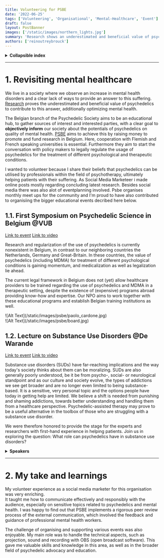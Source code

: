 ```yaml
---
title: Volunteering for PSBE
date: '2022-06-25'
tags: ['Volunteering', 'Organisational', 'Mental-Healthcare', 'Event']
draft: false
layout: PostBanner
images: ['/static/images/northern_lights.jpg']
summary: 'Research shows an underestimated and beneficial value of psychedelic-assisted-therapy, succesfully treating certain mental health disorders. As a volunteer for the Belgian branch of the Psychedelic Society I helped with social media posts and the planning of educational & academic events.'
authors: ['reinoutreybrouck']
---
```


<details>
 <summary><b>Collapsible index</b></summary>

*  [Revisiting mental healthcare](#Summary)
  - 1.1. [Symposium on Psychedelic Science](#Symposium)
  - 1.2. [Evening lecture on Substance Use Disorders](#Lecture)

</details>

***

#  1. <a name='Summary'></a>Revisiting mental healthcare

We live in a society where we observe an increase in mental health disorders and a clear lack of ways to provide an answer to this suffering. 
[Research](https://www.ncbi.nlm.nih.gov/pmc/articles/PMC9553847/) proves the underestimated and beneficial value of psychedelics to contribute to this answer, additionally optimizing mental health.<br/>

The Belgian branch of the Psychedelic Society aims to be an educational hub, to gather sources of interest and interested parties, with a clear goal to **objectively inform** our society about the potentials of psychedelics on quality of mental health.
[PSBE](https://psychedelicsocietybelgium.org/) aims to achieve this by raising money to promote and fund research in Belgium. Here, cooperation with Flemish and French speaking universities is essential. 
Furthermore they aim to start the conversation with policy makers to legally regulate the usage of psychedelics for the treatment of different psychological and therapeutic conditions.

I wanted to volunteer because I share their beliefs that psychedelics can be utilised by professionals within the field of psychotherapy, ultimately helping patients with their suffering. As Social Media Marketeer i made online posts mostly regarding concluding latest research.
Besides social media there was also alot of eventplanning involved. Psbe organises monthly meet ups for the community and I'm proud to have also contributed to organisiing the bigger educational events decribed here below.

##  1.1. <a name='Symposium'></a>First Symposium on Psychedelic Science in Belgium @VUB

[Link to event](https://www.facebook.com/events/994364871265111)
[Link to video](https://www.dailymotion.com/video/x8cvb5x)

Research and regularization of the use of psychedelics is currently nonexistent in Belgium, in contrast to our neighboring countries the Netherlands, Germany and Great-Britain.
In these countries, the value of psychedelics (including MDMA) for treatment of different psychological conditions is gaining momentum, and medicalization as well as legalization lie ahead.<br/>

The current legal framework in Belgium does not (yet) allow healthcare providers to be trained regarding the use of psychedelics and MDMA in a therapeutic setting, despite the existence of (expensive) programs abroad providing know-how and expertise. Our NPO aims to work together with these educational programs and establish Belgian training institutions as well.

<div className="-mx-2 flex flex-wrap overflow-hidden xl:-mx-2">
  <div className="my-1 w-full overflow-hidden px-2 xl:my-1 xl:w-1/2 xl:px-2">
    ![Alt Text](/static/images/psbe/paolo_cardone.jpg)
  </div>
  <div className="my-1 w-full overflow-hidden px-2 xl:my-1 xl:w-1/2 xl:px-2">
    ![Alt Text](/static/images/psbe/board.jpg)
  </div>
</div>

##  1.2. <a name='Lecture'></a>Lecture on Substance Use Disorders @De Warande

[Link to event](https://www.facebook.com/events/598471025133493)
[Link to video](https://www.youtube.com/watch?v=lYxfQksGlI4&t=1422s)

Substance use disorders (SUDs) have far-reaching implications and the way today's society thinks about them can be moralizing. 
SUDs are also generally poorly understood, be it be from psycho-, social- or neurological standpoint and as our culture and society evolve, the types of addictions we see get broader and are no longer even limited to being substance-based. 
It is a sensitive, very personal topic and the options people have today in getting help are limited. We believe a shift is needed from punishing and shaming addictions, towards better understanding and handling them from a healthcare perspective. 
Psychedelic-assisted therapy may prove to be a useful alternative in the toolbox of those who are struggling with a substance use disorder.

We were therefore honored to provide the stage for the experts and researchers with first-hand experience in helping patients. Join us in exploring the question: What role can psychedelics have in substance use disorders?


<details>
 <summary><b>Speakers</b></summary>

- dr. 𝗕𝗲𝗻 𝗦𝗲𝘀𝘀𝗮 - Chief Medical Officer at Awakn Life Sciences.

- prof. dr. 𝗚𝗲𝗲𝗿𝘁 𝗗𝗼𝗺 – president elect. European Psychiatric Association, prof. UA ‘’Addiction Psychiatry.

- PhD. candidate 𝗟𝗮𝗲𝘁𝗶𝘁𝗶𝗮 𝗩𝗮𝗻𝗱𝗲𝗿𝗶𝗷𝘀𝘁 – Doctoral Student (ULB) presenting her research (PSBE member).

- PSBE Co-founder & President 𝗟𝗲𝗻𝗻𝗮𝗿𝘁 𝗖𝗼𝗸 – Independent Clinical Psychologist.⁣

</details>

***

# 2. My take and learnings

My volunteer experience as a social media marketer for this organisation was very enriching.  
It taught me how to communicate effectively and responsibly with the audience, especially on sensitive topics related to psychedelics and mental health. 
I was happy to find out that PSBE implements a rigorous peer review process of the external communication, which involved the feedback and guidance of professional mental health workers.

The challenge of organising and supporting various events was also enjoyable. 
My main role was to handle the technical aspects, such as projection, sound and recording with OBS (open broadcast software). 
This gave me valuable skills and knowledge in this area, as well as in the broader field of psychedelic advocacy and education.

